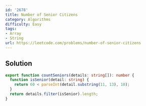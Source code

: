 ```yaml
---
id: '2678'
title: Number of Senior Citizens
category: Algorithms
difficulty: Easy
tags:
- Array
- String
url: https://leetcode.com/problems/number-of-senior-citizens
---
```


## Solution

```typescript filename="solution.ts" copy
export function countSeniors(details: string[]): number {
  function isSenior(detail: string) {
    return 60 < parseInt(detail.substring(11, 13), 10);
  }
  return details.filter(isSenior).length;
}
```

